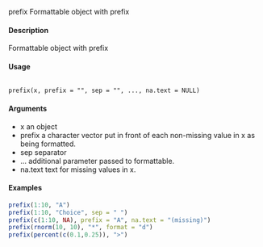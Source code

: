 prefix Formattable object with prefix

#### Description
Formattable object with prefix

#### Usage
<pre><code>
prefix(x, prefix = "", sep = "", ..., na.text = NULL)
</code></pre>

#### Arguments
* x an object
* prefix a character vector put in front of each non-missing value in x as being formatted.
* sep separator
* ... additional parameter passed to formattable.
* na.text text for missing values in x.

#### Examples
```r
prefix(1:10, "A")
prefix(1:10, "Choice", sep = " ")
prefix(c(1:10, NA), prefix = "A", na.text = "(missing)")
prefix(rnorm(10, 10), "*", format = "d")
prefix(percent(c(0.1,0.25)), ">")
````
